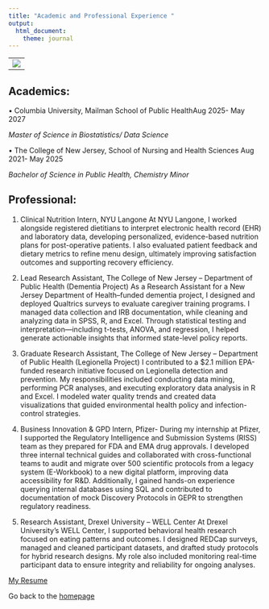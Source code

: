 ```yaml
---
title: "Academic and Professional Experience "
output: 
  html_document:
    theme: journal
---
```

-------------------------------------------------------------
![](https://media0.giphy.com/media/v1.Y2lkPTc5MGI3NjExbWtwbnE1dnE2ZDl5aXVraXd0MTAwcmQ0cWkwNHhsZjQ4amFsbnltNCZlcD12MV9pbnRlcm5hbF9naWZfYnlfaWQmY3Q9Zw/j01sl1K7r645q/giphy.gif)
-------------------------------------------------------------


## Academics: 

• Columbia University, Mailman School of Public HealthAug 2025- May 2027 

*Master of Science in Biostatistics/ Data Science*

• The College of New Jersey, School of Nursing and Health Sciences Aug 2021- May 2025 

*Bachelor of Science in Public Health, Chemistry Minor* 


## Professional: 

1. Clinical Nutrition Intern, NYU Langone
At NYU Langone, I worked alongside registered dietitians to interpret electronic health record (EHR) and laboratory data, developing personalized, evidence-based nutrition plans for post-operative patients. I also evaluated patient feedback and dietary metrics to refine menu design, ultimately improving satisfaction outcomes and supporting recovery efficiency.

2. Lead Research Assistant, The College of New Jersey – Department of Public Health (Dementia Project)
As a Research Assistant for a New Jersey Department of Health–funded dementia project, I designed and deployed Qualtrics surveys to evaluate caregiver training programs. I managed data collection and IRB documentation, while cleaning and analyzing data in SPSS, R, and Excel. Through statistical testing and interpretation—including t-tests, ANOVA, and regression, I helped generate actionable insights that informed state-level policy reports.

3. Graduate Research Assistant, The College of New Jersey – Department of Public Health (Legionella Project)
I contributed to a $2.1 million EPA-funded research initiative focused on Legionella detection and prevention. My responsibilities included conducting data mining, performing PCR analyses, and executing exploratory data analysis in R and Excel. I modeled water quality trends and created data visualizations that guided environmental health policy and infection-control strategies.

4. Business Innovation & GPD Intern, Pfizer- 
During my internship at Pfizer, I supported the Regulatory Intelligence and Submission Systems (RISS) team as they prepared for FDA and EMA drug approvals. I developed three internal technical guides and collaborated with cross-functional teams to audit and migrate over 500 scientific protocols from a legacy system (E-Workbook) to a new digital platform, improving data accessibility for R&D. Additionally, I gained hands-on experience querying internal databases using SQL and contributed to documentation of mock Discovery Protocols in GEPR to strengthen regulatory readiness.

5. Research Assistant, Drexel University – WELL Center
At Drexel University’s WELL Center, I supported behavioral health research focused on eating patterns and outcomes. I designed REDCap surveys, managed and cleaned participant datasets, and drafted study protocols for hybrid research designs. My role also included monitoring real-time participant data to ensure integrity and reliability for ongoing analyses.

[My Resume](files+images/Amrutha Banda Website Resume.pdf)

Go back to the [homepage](index.html)
